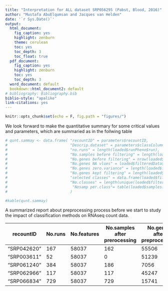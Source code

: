 ```yaml
---
title: "Interpretation for ALL dataset SRP056295 (Pabst, Blood, 2016)"
author: "Mustafa AbuElqumsan and Jacques van Helden"
date: '`r Sys.Date()`'
output:
  html_document:
    fig_caption: yes
    highlight: zenburn
    theme: cerulean
    toc: yes
    toc_depth: 3
    toc_float: true
  pdf_document:
    fig_caption: yes
    highlight: zenburn
    toc: yes
    toc_depth: 3
  word_document: default
  bookdown::html_document2: default 
# bibliography: Bibliography.bib
biblio-style: "apalike"
link-citations: yes
---
```


```r
knitr::opts_chunk$set(echo = F, fig.path = "figures/")

```

We look forward to make the quantitative summary for some critical values and parameters, which are summaried as in the follwing table 

```r
# qunt.sammay <- data.frame( "recountID" = parameters$recountID,
#                            "Descrip.dataset" = parameters$classColumn,
#                            "no.runs" = length(loaded$runPheno$run),
#                            "No.samples before filtering" = length(loaded$runPheno$sample),
#                            "No.genes before filtering" = nrow(loaded$countsPerRuns),
#                            "No.genes NA vlues" = loaded$filteredData$naGenes,
#                            "No.genes zero.variance" = length(loaded$filteredData$zeroVarGenes),
#                            "No.genes kept filtering" = length(loaded$filteredData$keptGenes),
#                            "selected classes" = data.frame(loaded$filteredData$selectedClasses),
#                            "No.classes" = length(unique(loaded$filteredData$classes)),
#                             "Nosamp per.class"= table(loaded$samples.per.class)
#                            )

#kable(qunt.sammay)
```

A summarized report about preprocessing process before we start to study the impact of classification methods on RNAseq count data.



| recountID | No.runs | No.features | No.samples after prerocessing | No.genes after preprocessing | unique samples | pheno Table dimensions | No. of classes |
|---------------------------|--------|--------|--------|--------|--------|--------|--------|
| "SRP042620"| 167 |58037  | 162 | 55506 | 167 | 162 X 22 | 5 |
| "SRP003611"| 52  |58037 | 0 | 51239 | 8| 0 X 17 |
| "SRP061240"| 384  |58037 | 186 | 7056 | 192 | 186 X 19 | 3 |
| "SRP062966"| 117 |  58037 | 117 | 45247 | 117 | 117 X 25 | 2 |
| "SRP066834"| 729 |  58037 |  729| 15741 |729 | 729 X 23 | 3 |
